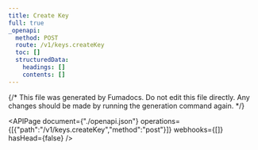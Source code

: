 ```yaml
---
title: Create Key
full: true
_openapi:
  method: POST
  route: /v1/keys.createKey
  toc: []
  structuredData:
    headings: []
    contents: []
---
```


{/* This file was generated by Fumadocs.
Do not edit this file directly. Any changes should be made by running the generation command again. */}

<APIPage document={"./openapi.json"} operations={[{"path":"/v1/keys.createKey","method":"post"}]} webhooks={[]} hasHead={false} />